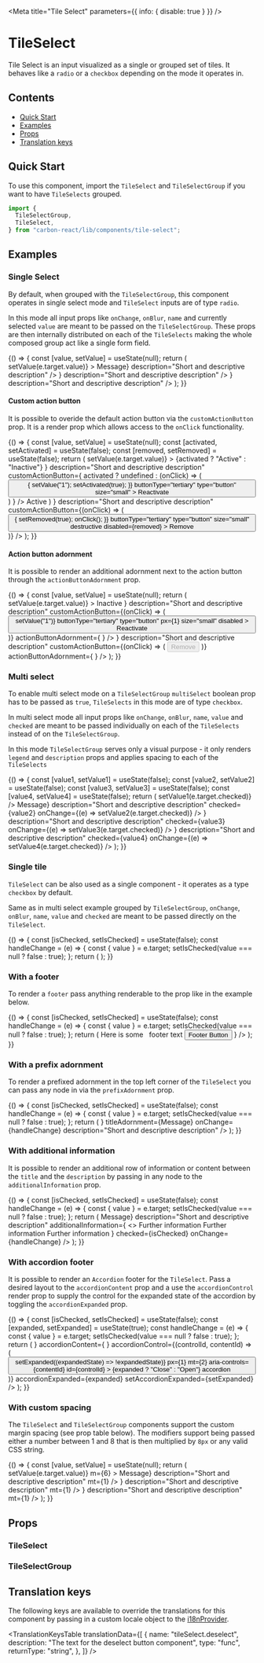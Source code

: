 

<Meta title="Tile Select" parameters={{ info: { disable: true } }} />

# TileSelect

Tile Select is an input visualized as a single or grouped set of tiles. It behaves like a `radio` or a `checkbox` depending on the mode it operates in.

## Contents

- [Quick Start](#quick-start)
- [Examples](#examples)
- [Props](#props)
- [Translation keys](#translation-keys)

## Quick Start

To use this component, import the `TileSelect` and `TileSelectGroup` if you want to have `TileSelects` grouped.

```javascript
import {
  TileSelectGroup,
  TileSelect,
} from "carbon-react/lib/components/tile-select";
```

## Examples

### Single Select

By default, when grouped with the `TileSelectGroup`, this component operates in single select mode and `TileSelect` inputs are of type `radio`.

In this mode all input props like `onChange`, `onBlur`, `name` and currently selected `value` are meant to be passed on the `TileSelectGroup`.
These props are then internally distributed on each of the `TileSelects` making the whole composed group act like a single form field.

<Preview>
  <Story name="default">
    {() => {
      const [value, setValue] = useState(null);
      return (
        <TileSelectGroup
          name="Tile Select"
          value={value}
          legend="Tile Select"
          description="Pick one of the available options"
          onChange={(e) => setValue(e.target.value)}
        >
          <TileSelect
            value="1"
            id="1"
            aria-label="1"
            title="Title"
            subtitle="Subtitle"
            description="Short and descriptive description"
          />
          <TileSelect
            value="2"
            id="2"
            aria-label="2"
            title="Title"
            subtitle="Subtitle"
            titleAdornment={<Pill>Message</Pill>}
            description="Short and descriptive description"
          />
          <TileSelect
            value="3"
            id="3"
            aria-label="3"
            disabled
            title="Title"
            subtitle="Subtitle"
            titleAdornment={
              <Icon
                type="info"
                tooltipMessage="Short and non descriptive message"
                tooltipVisible={false}
              />
            }
            description="Short and descriptive description"
          />
          <TileSelect
            value="4"
            id="4"
            aria-label="4"
            title="Title"
            subtitle="Subtitle"
            titleAdornment={
              <Icon
                type="info"
                tooltipMessage="Short and non descriptive message"
              />
            }
            description="Short and descriptive description"
          />
        </TileSelectGroup>
      );
    }}
  </Story>
</Preview>

#### Custom action button

It is possible to overide the default action button via the `customActionButton` prop. It is a render prop which allows
access to the `onClick` functionality.

<Preview>
  <Story name="with custom action button">
    {() => {
      const [value, setValue] = useState(null);
      const [activated, setActivated] = useState(false);
      const [removed, setRemoved] = useState(false);
      return (
        <TileSelectGroup
          name="Tile Select"
          value={value}
          legend="Tile Select"
          description="Pick one of the available options"
          onChange={(e) => setValue(e.target.value)}
        >
          <TileSelect
            value="1"
            id="1"
            aria-label="1"
            title="Title"
            subtitle="Subtitle"
            titleAdornment={
              <Pill pillRole="status" colorVariant="neutral">
                {activated ? "Active" : "Inactive"}
              </Pill>
            }
            description="Short and descriptive description"
            customActionButton={
              activated
                ? undefined
                : (onClick) => (
                    <Button
                      onClick={() => {
                        setValue("1");
                        setActivated(true);
                      }}
                      buttonType="tertiary"
                      type="button"
                      size="small"
                    >
                      Reactivate
                    </Button>
                  )
            }
          />
          <TileSelect
            value="2"
            id="2"
            aria-label="2"
            title="Title"
            subtitle="Subtitle"
            titleAdornment={
              removed ? undefined : (
                <Pill pillRole="status" colorVariant="neutral">
                  Active
                </Pill>
              )
            }
            description="Short and descriptive description"
            customActionButton={(onClick) => (
              <Button
                onClick={() => {
                  setRemoved(true);
                  onClick();
                }}
                buttonType="tertiary"
                type="button"
                size="small"
                destructive
                disabled={removed}
              >
                Remove
              </Button>
            )}
          />
        </TileSelectGroup>
      );
    }}
  </Story>
</Preview>

#### Action button adornment

It is possible to render an additional adornment next to the action button through the `actionButtonAdornment` prop.

<Preview>
  <Story name="with action button adornment">
    {() => {
      const [value, setValue] = useState(null);
      return (
        <TileSelectGroup
          name="Tile Select"
          value={value}
          legend="Tile Select"
          description="Pick one of the available options"
          onChange={(e) => setValue(e.target.value)}
        >
          <TileSelect
            value="1"
            id="1"
            aria-label="1"
            title="Title"
            subtitle="Subtitle"
            titleAdornment={
              <Pill pillRole="status" colorVariant="neutral">
                Inactive
              </Pill>
            }
            description="Short and descriptive description"
            customActionButton={(onClick) => (
              <Button
                onClick={() => setValue("1")}
                buttonType="tertiary"
                type="button"
                px={1}
                size="small"
                disabled
              >
                Reactivate
              </Button>
            )}
            actionButtonAdornment={
              <Icon
                type="info"
                tooltipMessage="This tile cannot be reactivated at this time"
              />
            }
          />
          <TileSelect
            value="2"
            id="2"
            aria-label="2"
            title="Title"
            subtitle="Subtitle"
            titleAdornment={
              <Icon
                type="info"
                tooltipMessage="Short and non descriptive message"
              />
            }
            description="Short and descriptive description"
            customActionButton={(onClick) => (
              <Button
                onClick={onClick}
                buttonType="tertiary"
                type="button"
                px={1}
                size="small"
                destructive
                disabled
              >
                Remove
              </Button>
            )}
            actionButtonAdornment={
              <Icon
                type="info"
                tooltipMessage="This tile cannot be removed at this time"
              />
            }
          />
        </TileSelectGroup>
      );
    }}
  </Story>
</Preview>

### Multi select

To enable multi select mode on a `TileSelectGroup` `multiSelect` boolean prop has to be passed as `true`, `TileSelects` in this mode are of type `checkbox`.

In multi select mode all input props like `onChange`, `onBlur`, `name`, `value` and `checked` are meant to be passed individually on each of the `TileSelects` instead of on the `TileSelectGroup`.

In this mode `TileSelectGroup` serves only a visual purpose - it only renders `legend` and `description` props and applies spacing to each of the `TileSelects`

<Preview>
  <Story name="multi Select">
    {() => {
      const [value1, setValue1] = useState(false);
      const [value2, setValue2] = useState(false);
      const [value3, setValue3] = useState(false);
      const [value4, setValue4] = useState(false);
      return (
        <TileSelectGroup
          legend="Tile Select"
          description="Pick any number of available options"
          multiSelect
        >
          <TileSelect
            value="1"
            name="multi-1"
            id="multi-1"
            aria-label="multi-1"
            title="Title"
            subtitle="Subtitle"
            description="Short and descriptive description"
            checked={value1}
            onChange={(e) => setValue1(e.target.checked)}
          />
          <TileSelect
            value="2"
            name="multi-2"
            id="multi-2"
            aria-label="multi-2"
            subtitle="Subtitle"
            titleAdornment={<Pill>Message</Pill>}
            description="Short and descriptive description"
            checked={value2}
            onChange={(e) => setValue2(e.target.checked)}
          />
          <TileSelect
            value="3"
            name="multi-3"
            id="multi-3"
            aria-label="multi-3"
            disabled
            title="Title"
            subtitle="Subtitle"
            titleAdornment={
              <Icon
                type="info"
                tooltipMessage="Short and non descriptive message"
                tooltipVisible={false}
              />
            }
            description="Short and descriptive description"
            checked={value3}
            onChange={(e) => setValue3(e.target.checked)}
          />
          <TileSelect
            value="4"
            name="multi-4"
            id="multi-4"
            aria-label="multi-4"
            title="Title"
            subtitle="Subtitle"
            titleAdornment={
              <Icon
                type="info"
                tooltipMessage="Short and non descriptive message"
              />
            }
            description="Short and descriptive description"
            checked={value4}
            onChange={(e) => setValue4(e.target.checked)}
          />
        </TileSelectGroup>
      );
    }}
  </Story>
</Preview>

### Single tile

`TileSelect` can be also used as a single component - it operates as a type `checkbox` by default.

Same as in multi select example grouped by `TileSelectGroup`, `onChange`, `onBlur`, `name`, `value` and `checked` are meant to be passed directly on the `TileSelect`.

<Preview>
  <Story name="single tile">
    {() => {
      const [isChecked, setIsChecked] = useState(false);
      const handleChange = (e) => {
        const { value } = e.target;
        setIsChecked(value === null ? false : true);
      };
      return (
        <TileSelect
          value="1"
          id="single-1"
          aria-label="single-1"
          name="single"
          title="Title"
          subtitle="Subtitle"
          description="Short and descriptive description"
          checked={isChecked}
          onChange={handleChange}
        />
      );
    }}
  </Story>
</Preview>

### With a footer

To render a `footer` pass anything renderable to the prop like in the example below.

<Preview>
  <Story name="with a footer">
    {() => {
      const [isChecked, setIsChecked] = useState(false);
      const handleChange = (e) => {
        const { value } = e.target;
        setIsChecked(value === null ? false : true);
      };
      return (
        <TileSelect
          value="1"
          id="single-1"
          aria-label="single-1"
          name="single"
          title="Title Short and descriptive description"
          subtitle="Subtitle Short and descriptive description"
          checked={isChecked}
          onChange={handleChange}
          description="Short and descriptive description"
          footer={
            <Box pt={1} display="flex" alignItems="baseline">
              Here is some &nbsp;
              <Typography variant="strong">footer text</Typography>
              <Button
                ml={1}
                buttonType="tertiary"
                iconPosition="after"
                iconType="home"
              >
                Footer Button
              </Button>
            </Box>
          }
        />
      );
    }}
  </Story>
</Preview>

### With a prefix adornment

To render a prefixed adornment in the top left corner of the `TileSelect` you can pass any node in via the `prefixAdornment` prop.

<Preview>
  <Story name="with a prefix adornment">
    {() => {
      const [isChecked, setIsChecked] = useState(false);
      const handleChange = (e) => {
        const { value } = e.target;
        setIsChecked(value === null ? false : true);
      };
      return (
        <TileSelect
          value="1"
          id="single-1"
          aria-label="single-1"
          name="single"
          title="Title"
          subtitle="Subtitle"
          checked={isChecked}
          prefixAdornment={
            <Image
              height="40px"
              width="40px"
              backgroundImage={`url(${require("../../../.assets/flexible.svg")})`}
            />
          }
          titleAdornment={<Pill>Message</Pill>}
          onChange={handleChange}
          description="Short and descriptive description"
        />
      );
    }}
  </Story>
</Preview>

### With additional information

It is possible to render an additional row of information or content between the `title` and the `description` by passing in
any node to the `additionalInformation` prop.

<Preview>
  <Story name="with additional information">
    {() => {
      const [isChecked, setIsChecked] = useState(false);
      const handleChange = (e) => {
        const { value } = e.target;
        setIsChecked(value === null ? false : true);
      };
      return (
        <TileSelect
          value="1"
          id="single-1"
          aria-label="single-1"
          name="single"
          title="Title"
          subtitle="Subtitle"
          titleAdornment={<Pill>Message</Pill>}
          description="Short and descriptive description"
          additionalInformation={
            <>
              <Pill fill mr={1} mb="4px">
                Further information
              </Pill>
              <Pill fill mr={1} mb="4px">
                Further information
              </Pill>
              <Pill fill mb={1}>
                Further information
              </Pill>
            </>
          }
          checked={isChecked}
          onChange={handleChange}
        />
      );
    }}
  </Story>
</Preview>

### With accordion footer

It is possible to render an `Accordion` footer for the `TileSelect`. Pass a desired layout to the `accordionContent` prop
and a use the `accordionControl` render prop to supply the control for the expanded state of the accordion by toggling the
`accordionExpanded` prop.

<Preview>
  <Story name="with accordion footer">
    {() => {
      const [isChecked, setIsChecked] = useState(false);
      const [expanded, setExpanded] = useState(true);
      const handleChange = (e) => {
        const { value } = e.target;
        setIsChecked(value === null ? false : true);
      };
      return (
        <TileSelect
          value="1"
          id="single-1"
          aria-label="single-1"
          name="single"
          title="Title"
          subtitle="Subtitle"
          description="Short and descriptive description"
          checked={isChecked}
          onChange={handleChange}
          prefixAdornment={
            <Image
              height="40px"
              width="40px"
              backgroundImage={`url(${require("../../../.assets/flexible.svg")})`}
            />
          }
          accordionContent={
            <Box display="flex" flexWrap="wrap">
              <Box flexGrow="1" pr={1}>
                <Box
                  width="100%"
                  height="100px"
                  bg="primary"
                  display="inline-block"
                ></Box>
              </Box>
              <Box flexGrow="1" pl={1}>
                <Box
                  width="100%"
                  height="100px"
                  bg="primary"
                  display="inline-block"
                ></Box>
              </Box>
            </Box>
          }
          accordionControl={(controlId, contentId) => (
            <Button
              buttonType="tertiary"
              iconPosition="before"
              iconType="chevron_down"
              data-element="accordion-button"
              onClick={() => setExpanded((expandedState) => !expandedState)}
              px={1}
              mt={2}
              aria-controls={contentId}
              id={controlId}
            >
              {expanded ? "Close" : "Open"} accordion
            </Button>
          )}
          accordionExpanded={expanded}
          setAccordionExpanded={setExpanded}
        />
      );
    }}
  </Story>
</Preview>

### With custom spacing

The `TileSelect` and `TileSelectGroup` components support the custom margin spacing (see prop table below). The modifiers
support being passed either a number between 1 and 8 that is then multiplied by `8px` or any valid CSS string.

<Preview>
  <Story name="with custom spacing">
    {() => {
      const [value, setValue] = useState(null);
      return (
        <TileSelectGroup
          name="Tile Select"
          value={value}
          legend="Tile Select"
          description="Pick one of the available options"
          onChange={(e) => setValue(e.target.value)}
          m={6}
        >
          <TileSelect
            value="1"
            id="1"
            aria-label="1"
            title="Title"
            subtitle="Subtitle"
            description="Short and descriptive description"
          />
          <TileSelect
            value="2"
            id="2"
            aria-label="2"
            title="Title"
            subtitle="Subtitle"
            titleAdornment={<Pill>Message</Pill>}
            description="Short and descriptive description"
            mt={1}
          />
          <TileSelect
            value="3"
            id="3"
            aria-label="3"
            disabled
            title="Title"
            subtitle="Subtitle"
            titleAdornment={
              <Icon
                type="info"
                tooltipMessage="Short and non descriptive message"
                tooltipVisible={false}
              />
            }
            description="Short and descriptive description"
            mt={1}
          />
          <TileSelect
            value="4"
            id="4"
            aria-label="4"
            title="Title"
            subtitle="Subtitle"
            titleAdornment={
              <Icon
                type="info"
                tooltipMessage="Short and non descriptive message"
              />
            }
            description="Short and descriptive description"
            mt={1}
          />
        </TileSelectGroup>
      );
    }}
  </Story>
</Preview>

## Props

### TileSelect

<StyledSystemProps of={TileSelect} margin noHeader />

### TileSelectGroup

<StyledSystemProps of={TileSelectGroup} margin noHeader />

## Translation keys

The following keys are available to override the translations for this component by passing in a custom locale object to the
[i18nProvider](https://carbon.sage.com/?path=/story/documentation-i18n--page).

<TranslationKeysTable
  translationData={[
    {
      name: "tileSelect.deselect",
      description: "The text for the deselect button component",
      type: "func",
      returnType: "string",
    },
  ]}
/>
